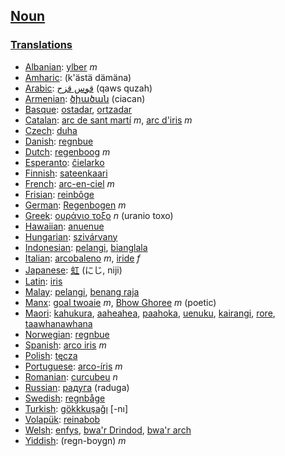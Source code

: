 ==[[Noun]]==

===[[Translation]]s===
*[[Albanian]]: [[ylber]] ''m''
*[[Amharic]]: [[]] (k'ästä dämäna)
*[[Arabic]]: [[قوس قزح]] (qaws quzah)
*[[Armenian]]: [[ծիածան]] (ciacan)
*[[Basque]]: [[ostadar]], [[ortzadar]]
*[[Catalan]]: [[arc de sant martí]] ''m'', [[arc d'iris]] ''m''
*[[Czech]]: [[duha]]
*[[Danish]]: [[regnbue]]
*[[Dutch]]: [[regenboog]] ''m''
*[[Esperanto]]: [[ĉielarko]]
*[[Finnish]]: [[sateenkaari]]
*[[French]]: [[arc-en-ciel]] ''m''
*[[Frisian]]: [[reinbôge]]
*[[German]]: [[Regenbogen]] ''m''
*[[Greek]]: [[ουράνιο τοξο]] ''n'' (uranio toxo)
*[[Hawaiian]]: [[anuenue]]
*[[Hungarian]]: [[szivárvany]]
*[[Indonesian]]: [[pelangi]], [[bianglala]]
*[[Italian]]: [[arcobaleno]] ''m'', [[iride]] ''f''
*[[Japanese]]: [[虹]] (にじ, niji)
*[[Latin]]: [[iris]]
*[[Malay]]: [[pelangi]], [[benang raja]]
*[[Manx]]: [[goal twoaie]] ''m'', [[Bhow Ghoree]] ''m'' (poetic)
*[[Maori]]: [[kahukura]], [[aaheahea]], [[paahoka]], [[uenuku]], [[kairangi]], [[rore]], [[taawhanawhana]]
*[[Norwegian]]: [[regnbue]]
*[[Spanish]]: [[arco iris]] ''m''
*[[Polish]]: [[tęcza]]
*[[Portuguese]]: [[arco-íris]] ''m''
*[[Romanian]]: [[curcubeu]] ''n''
*[[Russian]]: [[радуга]] (raduga)
*[[Swedish]]: [[regnbåge]]
*[[Turkish]]: [[gökkkuşağı]] [-nı]
*[[Volapük]]: [[reinabob]]
*[[Welsh]]: [[enfys]], [[bwa'r Drindod]], [[bwa'r arch]]
*[[Yiddish]]: [[]] (regn-boygn) ''m''